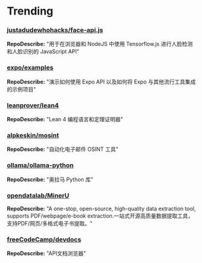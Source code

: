 
# Trending

### [justadudewhohacks/face-api.js](https://github.com/justadudewhohacks/face-api.js)
**RepoDescribe:** "用于在浏览器和 NodeJS 中使用 Tensorflow.js 进行人脸检测和人脸识别的 JavaScript API"
  

### [expo/examples](https://github.com/expo/examples)
**RepoDescribe:** "演示如何使用 Expo API 以及如何将 Expo 与其他流行工具集成的示例项目"
  

### [leanprover/lean4](https://github.com/leanprover/lean4)
**RepoDescribe:** "Lean 4 编程语言和定理证明器"
  

### [alpkeskin/mosint](https://github.com/alpkeskin/mosint)
**RepoDescribe:** "自动化电子邮件 OSINT 工具"
  

### [ollama/ollama-python](https://github.com/ollama/ollama-python)
**RepoDescribe:** "奥拉马 Python 库"
  

### [opendatalab/MinerU](https://github.com/opendatalab/MinerU)
**RepoDescribe:** "A one-stop, open-source, high-quality data extraction tool, supports PDF/webpage/e-book extraction.一站式开源高质量数据提取工具，支持PDF/网页/多格式电子书提取。"
  

### [freeCodeCamp/devdocs](https://github.com/freeCodeCamp/devdocs)
**RepoDescribe:** "API文档浏览器"
  
